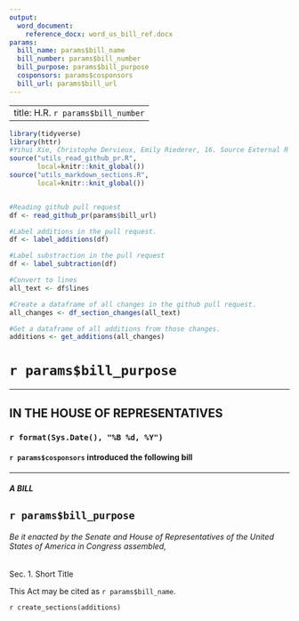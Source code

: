 ---
output:
  word_document:
    reference_docx: word_us_bill_ref.docx
params:
  bill_name: params$bill_name
  bill_number: params$bill_number
  bill_purpose: params$bill_purpose
  cosponsors: params$cosponsors
  bill_url: params$bill_url
---

---
title: H.R. `r params$bill_number` 
---

```{r include=FALSE}
library(tidyverse)
library(httr)
#Yihui Xie, Christophe Dervieux, Emily Riederer, 16. Source External R Scripts, in R Markdown Cookbook (Apr. 3, 2025), https://bookdown.org/yihui/rmarkdown-cookbook/source-script.html
source("utils_read_github_pr.R",
       local=knitr::knit_global())
source("utils_markdown_sections.R",
       local=knitr::knit_global())


#Reading github pull request
df <- read_github_pr(params$bill_url)

#Label additions in the pull request.
df <- label_additions(df)

#Label substraction in the pull request
df <- label_subtraction(df)

#Convert to lines
all_text <- df$lines

#Create a dataframe of all changes in the github pull request. 
all_changes <- df_section_changes(all_text)

#Get a dataframe of all additions from those changes.
additions <- get_additions(all_changes)
```

# `r params$bill_purpose`



-----------------------------------------




## IN THE HOUSE OF REPRESENTATIVES

\n
\n




### `r format(Sys.Date(), "%B %d, %Y")`

\n
\n



#### `r params$cosponsors` introduced the following bill

\n
\n

-----------------------------------------

##### A BILL

\n
\n



## `r params$bill_purpose`

\n
\n



###### *Be it enacted by the Senate and House of Representatives of the United States of America in Congress assembled,*

\n\n



####### Sec. 1. Short Title

\n
\n



######## This Act may be cited as `r params$bill_name`.

\n
\n



`r create_sections(additions)`


